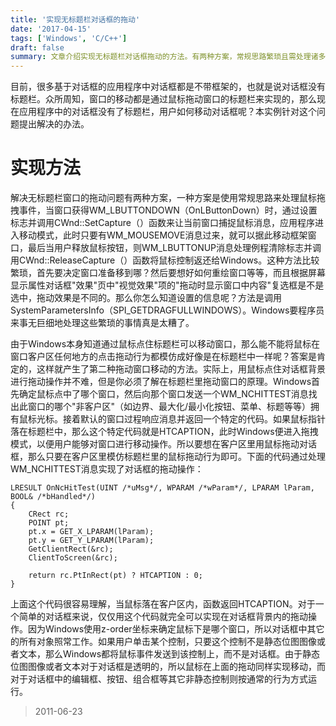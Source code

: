 ```yaml
---
title: '实现无标题栏对话框的拖动'
date: '2017-04-15'
tags: ['Windows', 'C/C++']
draft: false
summary: 文章介绍实现无标题栏对话框拖动的方法。有两种方案，常规思路繁琐且需处理诸多细节，第二种通过处理 WM_NCHITTEST 消息，在客户区模仿标题栏拖动行为实现，代码简单易理解，对话框其他对象照常工作。 
---
```


目前，很多基于对话框的应用程序中对话框都是不带框架的，也就是说对话框没有标题栏。众所周知，窗口的移动都是通过鼠标拖动窗口的标题栏来实现的，那么现在应用程序中的对话框没有了标题栏，用户如何移动对话框呢？本实例针对这个问题提出解决的办法。

# 实现方法
解决无标题栏窗口的拖动问题有两种方案，一种方案是使用常规思路来处理鼠标拖拽事件，当窗口获得WM_LBUTTONDOWN（OnLButtonDown）时，通过设置标志并调用CWnd::SetCapture（）函数来让当前窗口捕捉鼠标消息，应用程序进入移动模式，此时只要有WM_MOUSEMOVE消息过来，就可以据此移动框架窗口，最后当用户释放鼠标按钮，则WM_LBUTTONUP消息处理例程清除标志并调用CWnd::ReleaseCapture（）函数将鼠标控制返还给Windows。这种方法比较繁琐，首先要决定窗口准备移到哪？然后要想好如何重绘窗口等等，而且根据屏幕显示属性对话框"效果"页中"视觉效果"项的"拖动时显示窗口中内容"复选框是不是选中，拖动效果是不同的。那么你怎么知道设置的信息呢？方法是调用SystemParametersInfo（SPI_GETDRAGFULLWINDOWS）。Windows要程序员来事无巨细地处理这些繁琐的事情真是太糟了。

由于Windows本身知道通过鼠标点住标题栏可以移动窗口，那么能不能将鼠标在窗口客户区任何地方的点击拖动行为都模仿成好像是在标题栏中一样呢？答案是肯定的，这样就产生了第二种拖动窗口移动的方法。实际上，用鼠标点住对话框背景进行拖动操作并不难，但是你必须了解在标题栏里拖动窗口的原理。Windows首先确定鼠标点中了哪个窗口，然后向那个窗口发送一个WM_NCHITTEST消息找出此窗口的哪个"非客户区"（如边界、最大化/最小化按钮、菜单、标题等等）拥有鼠标光标。接着默认的窗口过程响应消息并返回一个特定的代码。如果鼠标指针落在标题栏中，那么这个特定代码就是HTCAPTION，此时Windows便进入拖拽模式，以便用户能够对窗口进行移动操作。所以要想在客户区里用鼠标拖动对话框，那么只要在客户区里模仿标题栏里的鼠标拖动行为即可。下面的代码通过处理WM_NCHITTEST消息实现了对话框的拖动操作：

```
LRESULT OnNcHitTest(UINT /*uMsg*/, WPARAM /*wParam*/, LPARAM lParam, BOOL& /*bHandled*/)
{
    CRect rc;
    POINT pt;
    pt.x = GET_X_LPARAM(lParam);
    pt.y = GET_Y_LPARAM(lParam);
    GetClientRect(&rc);
    ClientToScreen(&rc);
    
    return rc.PtInRect(pt) ? HTCAPTION : 0;
}
```

上面这个代码很容易理解，当鼠标落在客户区内，函数返回HTCAPTION。对于一个简单的对话框来说，仅仅用这个代码就完全可以实现在对话框背景内的拖动操作。因为Windows使用z-order坐标来确定鼠标下是哪个窗口，所以对话框中其它的所有对象照常工作。如果用户单击某个控制，只要这个控制不是静态位图图像或者文本，那么Windows都将鼠标事件发送到该控制上，而不是对话框。由于静态位图图像或者文本对于对话框是透明的，所以鼠标在上面的拖动同样实现移动，而对于对话框中的编辑框、按钮、组合框等其它非静态控制则按通常的行为方式运行。

> 2011-06-23